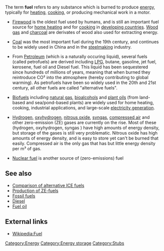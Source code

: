 The term '''fuel''' refers to any substance which is burned to produce [[energy]], typically for [[heating]], [[cooking]], or producing mechanical work in a motor.

*[[Firewood]] is the oldest fuel used by humans, and is still an important fuel source for [[home heating]] and for [[cooking]] in [[developing countries]]. [[Wood gas]] and [[charcoal]] are derivates of wood also used for extracting energy.

*[[Coal]] was the most important fuel during the 19th century, and continues to be widely used in China and in the [[steel|steelmaking]] industry.

*From [[Petroleum]] (which is a naturally occuring liquid), several fuels (called petrofuels) are derived including [[liquefied petroleum gas|LPG]], butane, gasoline, jet fuel, kerosene, fuel oil and Diesel fuel. This liquid has been sequestered since hundreds of millions of years, meaning that when burned they reintroduce CO² into the atmosphere (hereby contributing to global warming). As petrofuels have been so widely used in the 20th and 21st century, all other fuels are called "alternative fuels".

*[[Biofuels]] including [[natural gas]], [[bioalcohols]] and [[Plant oils as fuel|plant oils]] (from land-based and sea/pond-based plants) are widely used for home heating, cooking, industrial applications, and large-scale [[electricity generation]].

*[[Hydrogen]], [[oxyhydrogen]], [[nitrous oxide]], [[syngas]], [[compressed air]] and other zero-emission (ZE) gases are currently on the rise. Most of these (hydrogen, oxyhydrogen, syngas ) have high amounts of energy density, but storage of the gases is still very problematic. Nitrous oxide has high amounts of energy density, and is easy to store yet can't be burned that easily. Compressed air is the only gas that has but little energy density per m³ of gas.

*[[Nuclear power|Nuclear fuel]] is another source of (zero-emissions) fuel

==See also==
*[[Comparison of alternative ICE fuels]]
*[[Alternative ICE fuel generator|Production of ZE-fuels]]
*[[Fossil fuel]]s
*[[Diesel]]
*[[Fuel oil]]

== External links ==
* [[Wikipedia:Fuel]]

[[Category:Energy]]
[[Category:Energy storage]]
[[Category:Stubs]]